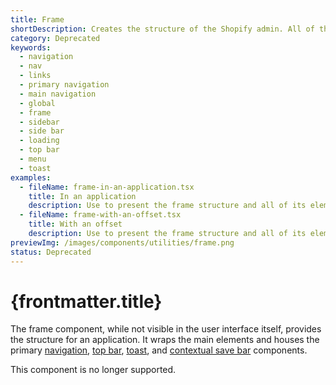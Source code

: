 ```yaml
---
title: Frame
shortDescription: Creates the structure of the Shopify admin. All of the main sections of the admin are nested in the frame.
category: Deprecated
keywords:
  - navigation
  - nav
  - links
  - primary navigation
  - main navigation
  - global
  - frame
  - sidebar
  - side bar
  - loading
  - top bar
  - menu
  - toast
examples:
  - fileName: frame-in-an-application.tsx
    title: In an application
    description: Use to present the frame structure and all of its elements.
  - fileName: frame-with-an-offset.tsx
    title: With an offset
    description: Use to present the frame structure and all of its elements with an offset provided to the theme.
previewImg: /images/components/utilities/frame.png
status: Deprecated
---
```


# {frontmatter.title}

<Lede>

The frame component, while not visible in the user interface itself, provides the structure for an application. It wraps the main elements and houses the primary [navigation](https://polaris.shopify.com/components/navigation/navigation), [top bar](https://polaris.shopify.com/components/top-bar), [toast](https://polaris.shopify.com/components/feedback-indicators/toast), and [contextual save bar](https://polaris.shopify.com/components/contextual-save-bar) components.

</Lede>

<StatusBanner status={frontmatter.status}>
  This component is no longer supported.
</StatusBanner>
